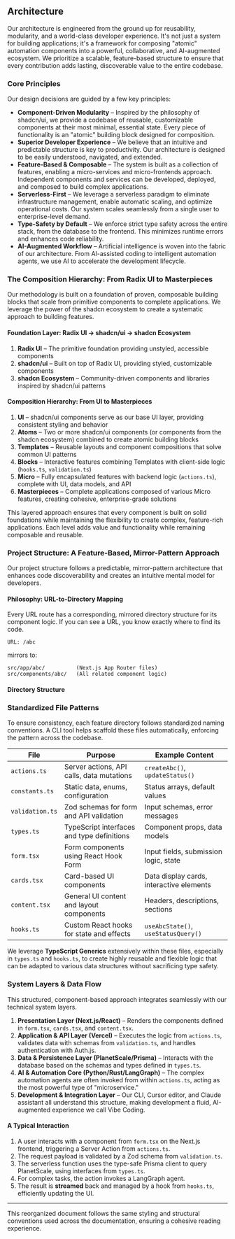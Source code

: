 ## Architecture

Our architecture is engineered from the ground up for reusability, modularity, and a world-class developer experience. It's not just a system for building applications; it's a framework for composing "atomic" automation components into a powerful, collaborative, and AI-augmented ecosystem. We prioritize a scalable, feature-based structure to ensure that every contribution adds lasting, discoverable value to the entire codebase.

### Core Principles

Our design decisions are guided by a few key principles:

- **Component-Driven Modularity** – Inspired by the philosophy of shadcn/ui, we provide a codebase of reusable, customizable components at their most minimal, essential state. Every piece of functionality is an "atomic" building block designed for composition.
- **Superior Developer Experience** – We believe that an intuitive and predictable structure is key to productivity. Our architecture is designed to be easily understood, navigated, and extended.
- **Feature-Based & Composable** – The system is built as a collection of features, enabling a micro-services and micro-frontends approach. Independent components and services can be developed, deployed, and composed to build complex applications.
- **Serverless-First** – We leverage a serverless paradigm to eliminate infrastructure management, enable automatic scaling, and optimize operational costs. Our system scales seamlessly from a single user to enterprise-level demand.
- **Type-Safety by Default** – We enforce strict type safety across the entire stack, from the database to the frontend. This minimizes runtime errors and enhances code reliability.
- **AI-Augmented Workflow** – Artificial intelligence is woven into the fabric of our architecture. From AI-assisted coding to intelligent automation agents, we use AI to accelerate the development lifecycle.

### The Composition Hierarchy: From Radix UI to Masterpieces

Our methodology is built on a foundation of proven, composable building blocks that scale from primitive components to complete applications. We leverage the power of the shadcn ecosystem to create a systematic approach to building features.

#### Foundation Layer: Radix UI → shadcn/ui → shadcn Ecosystem

1. **Radix UI** – The primitive foundation providing unstyled, accessible components
2. **shadcn/ui** – Built on top of Radix UI, providing styled, customizable components
3. **shadcn Ecosystem** – Community-driven components and libraries inspired by shadcn/ui patterns

#### Composition Hierarchy: From UI to Masterpieces

1. **UI** – shadcn/ui components serve as our base UI layer, providing consistent styling and behavior
2. **Atoms** – Two or more shadcn/ui components (or components from the shadcn ecosystem) combined to create atomic building blocks
3. **Templates** – Reusable layouts and component compositions that solve common UI patterns
4. **Blocks** – Interactive features combining Templates with client-side logic (`hooks.ts`, `validation.ts`)
5. **Micro** – Fully encapsulated features with backend logic (`actions.ts`), complete with UI, data models, and API
6. **Masterpieces** – Complete applications composed of various Micro features, creating cohesive, enterprise-grade solutions

This layered approach ensures that every component is built on solid foundations while maintaining the flexibility to create complex, feature-rich applications. Each level adds value and functionality while remaining composable and reusable.

### Project Structure: A Feature-Based, Mirror-Pattern Approach

Our project structure follows a predictable, mirror-pattern architecture that enhances code discoverability and creates an intuitive mental model for developers.

#### Philosophy: URL-to-Directory Mapping

Every URL route has a corresponding, mirrored directory structure for its component logic. If you can see a URL, you know exactly where to find its code.

```text
URL: /abc
```

mirrors to:

```text
src/app/abc/          (Next.js App Router files)
src/components/abc/   (All related component logic)
```

#### Directory Structure


<DirectoryStructure />

### Standardized File Patterns

To ensure consistency, each feature directory follows standardized naming conventions. A CLI tool helps scaffold these files automatically, enforcing the pattern across the codebase.

| File           | Purpose                                   | Example Content                         |
|----------------|-------------------------------------------|-----------------------------------------|
| `actions.ts`   | Server actions, API calls, data mutations | `createAbc()`, `updateStatus()` |
| `constants.ts` | Static data, enums, configuration         | Status arrays, default values           |
| `validation.ts`| Zod schemas for form and API validation   | Input schemas, error messages           |
| `types.ts`     | TypeScript interfaces and type definitions| Component props, data models            |
| `form.tsx`     | Form components using React Hook Form     | Input fields, submission logic, state   |
| `cards.tsx`    | Card-based UI components                  | Data display cards, interactive elements|
| `content.tsx`  | General UI content and layout components  | Headers, descriptions, sections         |
| `hooks.ts`     | Custom React hooks for state and effects  | `useAbcState()`, `useStatusQuery()` |

We leverage **TypeScript Generics** extensively within these files, especially in `types.ts` and `hooks.ts`, to create highly reusable and flexible logic that can be adapted to various data structures without sacrificing type safety.

### System Layers & Data Flow

This structured, component-based approach integrates seamlessly with our technical system layers.

1. **Presentation Layer (Next.js/React)** – Renders the components defined in `form.tsx`, `cards.tsx`, and `content.tsx`.
2. **Application & API Layer (Vercel)** – Executes the logic from `actions.ts`, validates data with schemas from `validation.ts`, and handles authentication with Auth.js.
3. **Data & Persistence Layer (PlanetScale/Prisma)** – Interacts with the database based on the schemas and types defined in `types.ts`.
4. **AI & Automation Core (Python/Rust/LangGraph)** – The complex automation agents are often invoked from within `actions.ts`, acting as the most powerful type of "microservice."
5. **Development & Integration Layer** – Our CLI, Cursor editor, and Claude assistant all understand this structure, making development a fluid, AI-augmented experience we call Vibe Coding.

#### A Typical Interaction

1. A user interacts with a component from `form.tsx` on the Next.js frontend, triggering a Server Action from `actions.ts`.  
2. The request payload is validated by a Zod schema from `validation.ts`.  
3. The serverless function uses the type-safe Prisma client to query PlanetScale, using interfaces from `types.ts`.  
4. For complex tasks, the action invokes a LangGraph agent.  
5. The result is **streamed** back and managed by a hook from `hooks.ts`, efficiently updating the UI.

---

This reorganized document follows the same styling and structural conventions used across the documentation, ensuring a cohesive reading experience.